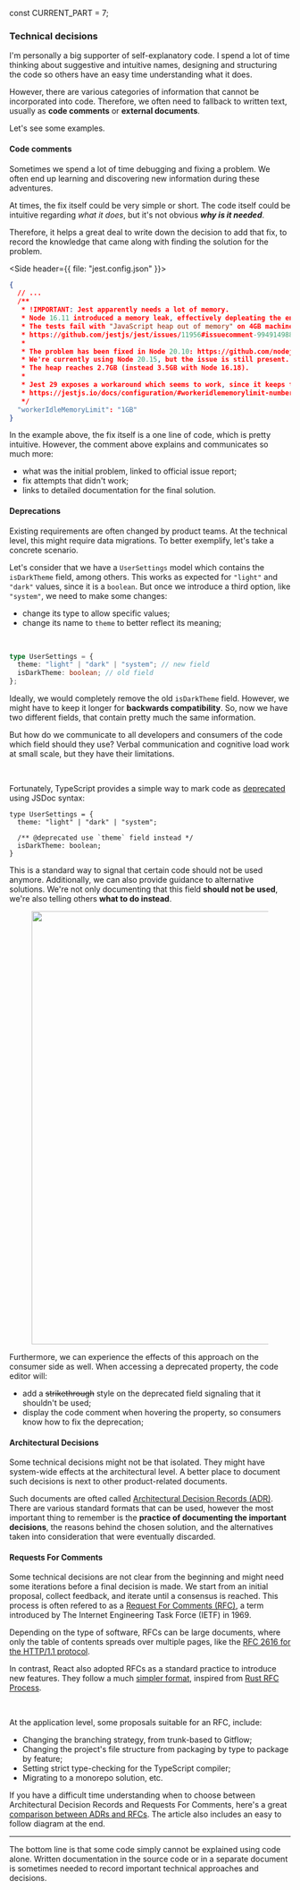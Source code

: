 


const CURRENT_PART = 7;


<TOC current={CURRENT_PART} />

### Technical decisions

I'm personally a big supporter of self-explanatory code. I spend a lot of time thinking about suggestive and intuitive names, designing and structuring the code so others have an easy time understanding what it does.

However, there are various categories of information that cannot be incorporated into code. Therefore, we often need to fallback to written text, usually as **code comments** or **external documents**.

Let's see some examples.

#### Code comments

Sometimes we spend a lot of time debugging and fixing a problem. We often end up learning and discovering new information during these adventures.

At times, the fix itself could be very simple or short. The code itself could be intuitive regarding _what it does_, but it's not obvious _**why is it needed**_.

Therefore, it helps a great deal to write down the decision to add that fix, to record the knowledge that came along with finding the solution for the problem.

<Side header={{ file: "jest.config.json" }}>

```json
{
  // ...
  /**
   * !IMPORTANT: Jest apparently needs a lot of memory.
   * Node 16.11 introduced a memory leak, effectively depleating the entire heap.
   * The tests fail with "JavaScript heap out of memory" on 4GB machines, and sometimes even on 8GB.
   * https://github.com/jestjs/jest/issues/11956#issuecomment-994914988
   *
   * The problem has been fixed in Node 20.10: https://github.com/nodejs/node/releases/tag/v20.10.0
   * We're currently using Node 20.15, but the issue is still present.
   * The heap reaches 2.7GB (instead 3.5GB with Node 16.18).
   *
   * Jest 29 exposes a workaround which seems to work, since it keeps the heap at a constant value:
   * https://jestjs.io/docs/configuration/#workeridlememorylimit-numberstring
   */
  "workerIdleMemoryLimit": "1GB"
}
```

</Side>

In the example above, the fix itself is a one line of code, which is pretty intuitive. However, the comment above explains and communicates so much more:

- what was the initial problem, linked to official issue report;
- fix attempts that didn't work;
- links to detailed documentation for the final solution.

#### Deprecations

Existing requirements are often changed by product teams. At the technical level, this might require data migrations. To better exemplify, let's take a concrete scenario.

Let's consider that we have a `UserSettings` model which contains the `isDarkTheme` field, among others. This works as expected for `"light"` and `"dark"` values, since it is a `boolean`. But once we introduce a third option, like `"system"`, we need to make some changes:

- change its type to allow specific values;
- change its name to `theme` to better reflect its meaning;

<br />

```ts
type UserSettings = {
  theme: "light" | "dark" | "system"; // new field
  isDarkTheme: boolean; // old field
};
```

Ideally, we would completely remove the old `isDarkTheme` field. However, we might have to keep it longer for **backwards compatibility**. So, now we have two different fields, that contain pretty much the same information.

But how do we communicate to all developers and consumers of the code which field should they use? Verbal communication and cognitive load work at small scale, but they have their limitations.

<br />

Fortunately, TypeScript provides a simple way to mark code as [deprecated](https://www.typescriptlang.org/docs/handbook/jsdoc-supported-types.html#deprecated) using JSDoc syntax:

```ts{5}
type UserSettings = {
  theme: "light" | "dark" | "system";

  /** @deprecated use `theme` field instead */
  isDarkTheme: boolean;
}
```

This is a standard way to signal that certain code should not be used anymore. Additionally, we can also provide guidance to alternative solutions. We're not only documenting that this field **should not be used**, we're also telling others **what to do instead**.

<Figure background={"#fff"}>
  <Image src={deprecation} width="2388 " height="774" />
</Figure>

Furthermore, we can experience the effects of this approach on the consumer side as well. When accessing a deprecated property, the code editor will:

- add a ~~strikethrough~~ style on the deprecated field signaling that it shouldn't be used;
- display the code comment when hovering the property, so consumers know how to fix the deprecation;

#### Architectural Decisions

Some technical decisions might not be that isolated. They might have system-wide effects at the architectural level. A better place to document such decisions is next to other product-related documents.

Such documents are ofted called [Architectural Decision Records (ADR)](https://adr.github.io/). There are various standard formats that can be used, however the most important thing to remember is the **practice of documenting the important decisions**, the reasons behind the chosen solution, and the alternatives taken into consideration that were eventually discarded.

#### Requests For Comments

Some technical decisions are not clear from the beginning and might need some iterations before a final decision is made. We start from an initial proposal, collect feedback, and iterate until a consensus is reached. This process is often refered to as a [Request For Comments (RFC)](https://www.ietf.org/process/rfcs/), a term introduced by The Internet Engineering Task Force (IETF) in 1969.

Depending on the type of software, RFCs can be large documents, where only the table of contents spreads over multiple pages, like the [RFC 2616 for the HTTP/1.1 protocol](https://www.rfc-editor.org/rfc/rfc2616).

In contrast, React also adopted RFCs as a standard practice to introduce new features. They follow a much [simpler format](https://github.com/reactjs/rfcs/blob/main/0000-template.md), inspired from [Rust RFC Process](https://github.com/rust-lang/rfcs).

<br />

At the application level, some proposals suitable for an RFC, include:

- Changing the branching strategy, from trunk-based to Gitflow;
- Changing the project's file structure from packaging by type to package by feature;
- Setting strict type-checking for the TypeScript compiler;
- Migrating to a monorepo solution, etc.

If you have a difficult time understanding when to choose between Architectural Decision Records and Requests For Comments, here's a great [comparison between ADRs and RFCs](https://www.linkedin.com/pulse/power-rfcs-adrs-engineering-managing-change-feedback-arvidsson-exn8f/). The article also includes an easy to follow diagram at the end.

---

The bottom line is that some code simply cannot be explained using code alone. Written documentation in the source code or in a separate document is sometimes needed to record important technical approaches and decisions.
